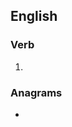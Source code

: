 ==English==

===Verb===
{{head|en|verb form}}

# {{en-past of|acerbate}}

===Anagrams===
* {{anagrams|en|a=aabcdeert|abreacted}}